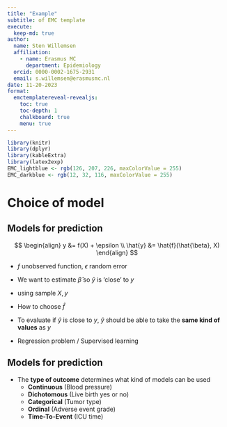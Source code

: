 ```yaml
---
title: "Example"
subtitle: of EMC template
execute:
  keep-md: true
author:
  name: Sten Willemsen
  affiliation: 
    - name: Erasmus MC
      department: Epidemiology
  orcid: 0000-0002-1675-2931
  email: s.willemsen@erasmusmc.nl
date: 11-20-2023
format:
  emctemplatereveal-revealjs:
    toc: true
    toc-depth: 1
    chalkboard: true
    menu: true
---
```


```r
library(knitr)
library(dplyr)
library(kableExtra)
library(latex2exp)
EMC_lightblue <- rgb(126, 207, 226, maxColorValue = 255)
EMC_darkblue <- rgb(12, 32, 116, maxColorValue = 255)
```


# Choice of model {data-background="./templateassets/lbback.svg" class="center"} 

## Models for prediction {.trianglelb}

$$
\begin{align}
y &= f(X) + \epsilon \\
\hat{y} &= \hat{f}(\hat{\beta}, X)
\end{align}
$$

* $f$ unobserved function, $\epsilon$ random error
* We want to estimate $\hat{\beta}$  so $\hat{y}$ is 'close' to $y$
* using sample $X, y$

* How to choose $\hat{f}$
* To evaluate if $\hat{y}$ is close to $y$, $\hat{y}$ should be able to take the **same kind of values** as $y$

* Regression problem / Supervised learning

## Models for prediction {.trianglelb}

* The [**type of outcome**]{color="#0c2074"} determines what kind of models can be used
  - **Continuous** (Blood pressure)
  - **Dichotomous** (Live birth yes or no)
  - **Categorical** (Tumor type)
  - **Ordinal** (Adverse event grade)
  - **Time-To-Event** (ICU time)
